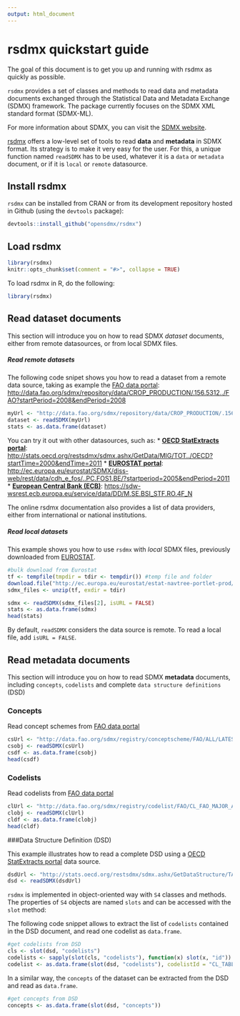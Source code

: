 ```yaml
---
output: html_document
---
```

<!--
%\VignetteEngine{knitr::knitr}
%\VignetteIndexEntry{rsdmx quickstart guide}
-->

# rsdmx quickstart guide

The goal of this document is to get you up and running with rsdmx as quickly as possible.

``rsdmx`` provides a set of classes and methods to read data and metadata documents exchanged through the Statistical Data and Metadata Exchange (SDMX) framework. The package currently focuses on the SDMX XML standard format (SDMX-ML).

For more information about SDMX, you can visit the [SDMX website](http://sdmx.org/). 

[rsdmx](http://cran.r-project.org/web/packages/rsdmx/index.html) offers a low-level set of tools to read **data** and **metadata** in SDMX format. Its strategy is to make it very easy for the user. For this, a unique function named ``readSDMX`` has to be used, whatever it is a ``data`` or ``metadata`` document, or if it is ``local`` or ``remote`` datasource.


## Install rsdmx

``rsdmx`` can be installed from CRAN or from its development repository hosted in Github (using the ``devtools`` package):

```r
devtools::install_github("opensdmx/rsdmx")
```

## Load rsdmx

```r
library(rsdmx)
knitr::opts_chunk$set(comment = "#>", collapse = TRUE)
```

To load rsdmx in R, do the following:

```r
library(rsdmx)
```

## Read dataset documents

This section will introduce you on how to read SDMX *dataset* documents, either from remote datasources, or from local SDMX files.

##### Read _remote_ datasets

The following code snipet shows you how to read a dataset from a remote data source, taking as example the [FAO data portal](http://data.fao.org/sdmx/index.html): [http://data.fao.org/sdmx/repository/data/CROP_PRODUCTION/.156.5312../FAO?startPeriod=2008&endPeriod=2008](http://data.fao.org/sdmx/repository/data/CROP_PRODUCTION/.156.5312../FAO?startPeriod=2008&endPeriod=2008)

```r
myUrl <- "http://data.fao.org/sdmx/repository/data/CROP_PRODUCTION/.156.5312../FAO?startPeriod=2008&endPeriod=2008"
dataset <- readSDMX(myUrl)
stats <- as.data.frame(dataset) 
```

You can try it out with other datasources, such as:
* [**OECD StatExtracts portal**](http://stats.oecd.org): [http://stats.oecd.org/restsdmx/sdmx.ashx/GetData/MIG/TOT../OECD?startTime=2000&endTime=2011](http://stats.oecd.org/restsdmx/sdmx.ashx/GetData/MIG/TOT../OECD?startTime=2000&endTime=2011)
* [**EUROSTAT portal**](http://epp.eurostat.ec.europa.eu/portal/page/portal/sdmx_web_services/getting_started/rest_sdmx_2.1): [http://ec.europa.eu/eurostat/SDMX/diss-web/rest/data/cdh_e_fos/..PC.FOS1.BE/?startperiod=2005&endPeriod=2011](http://ec.europa.eu/eurostat/SDMX/diss-web/rest/data/cdh_e_fos/..PC.FOS1.BE/?startperiod=2005&endPeriod=2011)
* [**European Central Bank (ECB)**](https://sdw-wsrest.ecb.europa.eu): [https://sdw-wsrest.ecb.europa.eu/service/data/DD/M.SE.BSI_STF.RO.4F_N](https://sdw-wsrest.ecb.europa.eu/service/data/DD/M.SE.BSI_STF.RO.4F_N)

The online rsdmx documentation also provides a list of data providers, either from international or national institutions.


##### Read _local_ datasets

This example shows you how to use ``rsdmx`` with _local_ SDMX files, previously downloaded from [EUROSTAT](http://ec.europa.eu/eurostat).

```r
#bulk download from Eurostat
tf <- tempfile(tmpdir = tdir <- tempdir()) #temp file and folder
download.file("http://ec.europa.eu/eurostat/estat-navtree-portlet-prod/BulkDownloadListing?sort=1&file=data%2Frd_e_gerdsc.sdmx.zip", tf)
sdmx_files <- unzip(tf, exdir = tdir)

sdmx <- readSDMX(sdmx_files[2], isURL = FALSE)
stats <- as.data.frame(sdmx)
head(stats)

```

By default, ``readSDMX`` considers the data source is remote. To read a local file, add ``isURL = FALSE``.

## Read metadata documents

This section will introduce you on how to read SDMX **metadata** documents, including ``concepts``, ``codelists`` and complete ``data structure definitions`` (DSD)


### Concepts

Read concept schemes from [FAO data portal](http://data.fao.org/sdmx/index.html)

```r
csUrl <- "http://data.fao.org/sdmx/registry/conceptscheme/FAO/ALL/LATEST/?detail=full&references=none&version=2.1"
csobj <- readSDMX(csUrl)
csdf <- as.data.frame(csobj)
head(csdf)
```

### Codelists

Read codelists from [FAO data portal](http://data.fao.org/sdmx/index.html)
```r
clUrl <- "http://data.fao.org/sdmx/registry/codelist/FAO/CL_FAO_MAJOR_AREA/0.1"
clobj <- readSDMX(clUrl)
cldf <- as.data.frame(clobj)
head(cldf)
```

###Data Structure Definition (DSD)

This example illustrates how to read a complete DSD using a [OECD StatExtracts portal](http://stats.oecd.org) data source.

```r
dsdUrl <- "http://stats.oecd.org/restsdmx/sdmx.ashx/GetDataStructure/TABLE1"
dsd <- readSDMX(dsdUrl)
```

``rsdmx`` is implemented in object-oriented way with ``S4`` classes and methods. The properties of ``S4`` objects are named ``slots`` and can be accessed with the ``slot`` method:

The following code snippet allows to extract the list of ``codelists`` contained in the DSD document, and read one codelist as ``data.frame``.

```r
#get codelists from DSD
cls <- slot(dsd, "codelists")
codelists <- sapply(slot(cls, "codelists"), function(x) slot(x, "id")) #get list of codelists
codelist <- as.data.frame(slot(dsd, "codelists"), codelistId = "CL_TABLE1_FLOWS") #get a codelist
```

In a similar way, the ``concepts`` of the dataset can be extracted from the DSD and read as ``data.frame``.

```r
#get concepts from DSD
concepts <- as.data.frame(slot(dsd, "concepts"))
```
